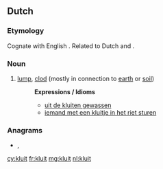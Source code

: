 ==Dutch==

===Etymology===
Cognate with English {{term|cloud|||lang=en}}. Related to Dutch {{term|kloot||ball; testicle|lang=nl}} and {{term|klont||lump|lang=nl}}.

===Noun===
{{nl-noun|f|-en|kluitje}}

# [[lump]], [[clod]] (mostly in connection to [[earth]] or [[soil]])
#: '''Expressions / Idioms'''
#:* [[uit de kluiten gewassen]]
#:* [[iemand met een kluitje in het riet sturen]]

===Anagrams===
* {{l|nl|kuilt}}, {{l|nl|luikt}}

[[cy:kluit]]
[[fr:kluit]]
[[mg:kluit]]
[[nl:kluit]]